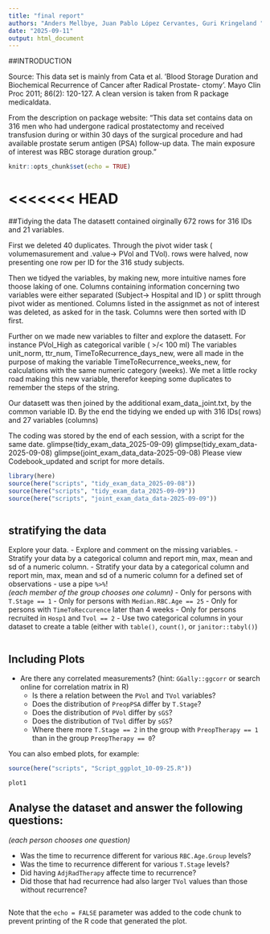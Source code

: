 ```yaml
---
title: "final report"
authors: "Anders Mellbye, Juan Pablo López Cervantes, Guri Kringeland "
date: "2025-09-11"
output: html_document
---
```


##INTRODUCTION

Source: This data set is mainly from Cata et al. ’Blood Storage Duration and Biochemical Recurrence of Cancer after Radical Prostate- ctomy’. Mayo Clin Proc 2011; 86(2): 120-127. A clean version is taken from R package medicaldata.

From the description on package website: “This data set contains data on 316 men who had undergone radical prostatectomy and received transfusion during or within 30 days of the surgical procedure and had available prostate serum antigen (PSA) follow-up data. The main exposure of interest was RBC storage duration group.”

```r
knitr::opts_chunk$set(echo = TRUE)
```

<<<<<<< HEAD
=======
##Tidying the data
The datasett contained oirginally 672 rows for 316 IDs and 21 variables. 

First we deleted 40 duplicates. Through the pivot wider task ( volumemasurement and .value-> PVol and TVol). rows were halved, now presenting one row per ID for the 316 study subjects. 

Then we tidyed the variables, by making new, more intuitive names fore thoose laking of one. 
Columns containing information concerning two variables were either separated (Subject-> Hospital and ID ) or splitt through pivot wider as mentioned. Columns listed in the assignmet as not of interest was deleted, as asked for in the task. Columns were then sorted with ID first. 

Further on we made new variables to filter and explore the datasett. 
For instance PVol_High as categorical varible ( >/< 100 ml)
The variables unit_norm, ttr_num, TimeToRecurrence_days_new, were all made in the purpose of making the variable TimeToRecurrence_weeks_new, for calculations with the same numeric category (weeks). We met a little rocky road making this new variable, therefor keeping some duplicates to remember the steps of the string.

Our datasett was then joined by the additional exam_data_joint.txt, by the common variable ID. 
By the end the tidying we ended up with 316 IDs( rows) and 27 variables (columns)

The coding was stored by the end of each session, with a script for the same date. 
glimpse(tidy_exam_data_2025-09-09)
glimpse(tidy_exam_data-2025-09-08)
glimpse(joint_exam_data_data-2025-09-08)
Please view Codebook_updated and script for more details. 

```r
library(here)
source(here("scripts", "tidy_exam_data_2025-09-08"))
source(here("scripts", "tidy_exam_data_2025-09-09"))
source(here("scripts", "joint_exam_data_data-2025-09-09"))



```

## stratifying the data
 Explore your data.
  - Explore and comment on the missing variables.
  - Stratify your data by a categorical column and report min, max, mean and sd of a numeric column.
  - Stratify your data by a categorical column and report min, max, mean and sd of a numeric column for a defined set of observations - use a pipe `%>%`!    
_(each member of the group chooses one column)_
        - Only for persons with `T.Stage == 1`
        - Only for persons with `Median.RBC.Age == 25`
        - Only for persons with `TimeToReccurence` later than 4 weeks
        - Only for persons recruited in `Hosp1` and `Tvol == 2`
  - Use two categorical columns in your dataset to create a table (either with
  `table()`, `count()`, or `janitor::tabyl()`)



```r

```


## Including Plots


- Are there any correlated measurements? (hint: `GGally::ggcorr` or search
  online for correlation matrix in R)
  - Is there a relation between the `PVol` and `TVol` variables?
  - Does the distribution of `PreopPSA` differ by `T.Stage`?
  - Does the distribution of `PVol` differ by `sGS`?
  - Does the distribution of `TVol` differ by `sGS`?
  - Where there more `T.Stage == 2` in the group with `PreopTherapy == 1` than in the group `PreopTherapy == 0`?


You can also embed plots, for example:

```r
source(here("scripts", "Script_ggplot_10-09-25.R"))

plot1
```
 



## Analyse the dataset and answer the following questions:    
_(each person chooses one question)_

  - Was the time to recurrence different for various `RBC.Age.Group` levels?
  - Was the time to recurrence different for various `T.Stage` levels?
  - Did having `AdjRadTherapy` affecte time to recurrence?
  - Did those that had recurrence had also larger `TVol` values than those without recurrence?






```r

```

Note that the `echo = FALSE` parameter was added to the code chunk to prevent printing of the R code that generated the plot.
